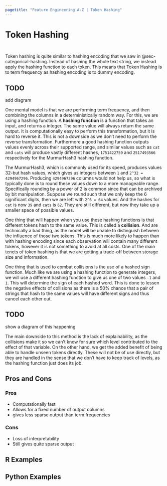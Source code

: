 ```yaml
---
pagetitle: "Feature Engineering A-Z | Token Hashing"
---
```


# Token Hashing {#sec-text-hashing}

::: {style="visibility: hidden; height: 0px;"}
## Token Hashing
:::

Token hashing is quite similar to hashing encoding that we saw in @sec-categorical-hashing. Instead of hashing the whole text string, we instead apply the hashing function to each token. This means that Token Hashing is to term frequency as hashing encoding is to dummy encoding.

::: {.callout-caution}
# TODO

add diagram
:::

One mental model is that we are performing term frequency, and then combining the columns in a deterministically random way. For this, we are using a hashing function. A **hashing function** is a function that takes an input, and returns a integer. The same value will always return the same output. It is computationally easy to perform this transformation, but it is hard to reverse it. This is not a downside as we don't need to perform the reverse transformation. Furthermore a good hashing function outputs values evenly across their supported range, and similar values such as `cat` and `cats` will produce vastly different hashes, `1751422759` and `2517493566` respectively for the MurmurHash3 hashing function. 

The MurmurHash3, which is commonly used for its speed, produces values 32-but hash values, which gives us integers between `1` and `2^32 = 4294967296`. Producing `4294967296` columns would not help us, so what is typically done is to round these values down to a more manageable range. Specifically rounding by a power of 2 is common since that can be archived by bit manipulation. Suppose we round such that we only keep the 6 significant digits, then we are left with `2^6 = 64` values. And the hashes for `cat` is now `39` and `cats` is `62`. They are still different, but now they take up a smaller space of possible values.

One thing that will happen when you use these hashing functions is that different tokens hash to the same value. This is called a **collision**. And are technically a bad thing, as the model will be unable to distinguish between the influence of those two tokens. This is much more likely to happen than with hashing encoding since each observation will contain many different tokens, however it is not something to avoid at all costs. One of the main tenets of token hashing is that we are getting a trade-off between storage size and information.

One thing that is used to combat collisions is the use of a hashed sign function. Much like we are using a hashing function to generate integers, we will use a different hashing function to give us one of two values `-1` and `1`. This will determine the sign of each hashed word. This is done to lessen the negative effects of collisions as there is a 50% chance that a pair of strings that hash to the same values will have different signs and thus cancel each other out.

::: {.callout-caution}
# TODO

show a diagram of this happening
:::

The main downside to this method is the lack of explainability, as the collisions make it so we can't know for sure which level contributed to the effect of that variable. On the other hand, we get the added benefit of being able to handle unseen tokens directly. These will not be of use directly, but they are handled in the sense that we don't have to keep track of levels, as the hashing function just does its job.

## Pros and Cons

### Pros

- Computationally fast
- Allows for a fixed number of output columns
- gives less sparse output than term frequencies

### Cons

- Loss of interpretability
- Still gives quite sparse output

## R Examples

## Python Examples

